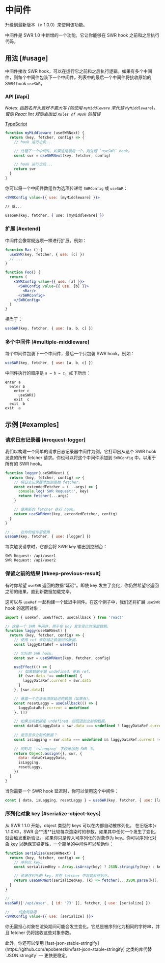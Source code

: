 
# 中间件

<Callout>
  升级到最新版本（≥ 1.0.0）来使用该功能。
</Callout>

中间件是 SWR 1.0 中新增的一个功能，它让你能够在 SWR hook 之前和之后执行代码。

## 用法 [#usage]

中间件接收 SWR hook，可以在运行它之前和之后执行逻辑。如果有多个中间件，则每个中间件包装下一个中间件。列表中的最后一个中间件将接收原始的 SWR hook `useSWR`。

### API [#api]

_Notes: 函数名开头最好不要大写 (如使用 `myMiddleware` 来代替 `MyMiddleware`)，否则 React lint 规则会抛出 `Rules of Hook` 的错误_

[TypeScript](/docs/typescript#middleware-types)

```jsx
function myMiddleware (useSWRNext) {
  return (key, fetcher, config) => {
    // hook 运行之前...

    // 处理下一个中间件，如果这是最后一个，则处理 `useSWR` hook。
    const swr = useSWRNext(key, fetcher, config)

    // hook 运行之后...
    return swr
  }
}
```

你可以将一个中间件数组作为选项传递给 `SWRConfig` 或 `useSWR`：

```jsx
<SWRConfig value={{ use: [myMiddleware] }}>

// 或...

useSWR(key, fetcher, { use: [myMiddleware] })
```

### 扩展 [#extend]

中间件会像常规选项一样进行扩展。例如：

```jsx
function Bar () {
  useSWR(key, fetcher, { use: [c] })
  // ...
}

function Foo() {
  return (
    <SWRConfig value={{ use: [a] }}>
      <SWRConfig value={{ use: [b] }}>
        <Bar/>
      </SWRConfig>
    </SWRConfig>
  )
}
```

相当于：

```js
useSWR(key, fetcher, { use: [a, b, c] })
```

### 多个中间件 [#multiple-middleware]

每个中间件包装下一个中间件，最后一个只包装 SWR hook。例如：

```jsx
useSWR(key, fetcher, { use: [a, b, c] })
```

中间件执行的顺序是 `a → b → c`，如下所示：

```plaintext
enter a
  enter b
    enter c
      useSWR()
    exit  c
  exit  b
exit  a
```

## 示例 [#examples]

### 请求日志记录器 [#request-logger]

我们以构建一个简单的请求日志记录器中间件为例。它打印出从这个 SWR hook 发送的所有 fetcher 请求。你也可以将这个中间件添加到 `SWRConfig` 中，以用于所有的 SWR hook。


```jsx
function logger(useSWRNext) {
  return (key, fetcher, config) => {
    // 将日志记录器添加到原始 fetcher。
    const extendedFetcher = (...args) => {
      console.log('SWR Request:', key)
      return fetcher(...args)
    }

    // 使用新的 fetcher 执行 hook。
    return useSWRNext(key, extendedFetcher, config)
  }
}

// ... 在你的组件里使用
useSWR(key, fetcher, { use: [logger] })
```

每次触发请求时，它都会将 SWR key 输出到控制台：

```plaintext
SWR Request: /api/user1
SWR Request: /api/user2
```

### 保留之前的结果 [#keep-previous-result]

有时你希望 `useSWR` 返回的数据“延迟”。即使 key 发生了变化，你仍然希望它返回之前的结果，直到新数据加载完毕。

这可以与 `useRef` 一起构建一个延迟中间件。在这个例子中，我们还将扩展 `useSWR` hook 的返回对象：

```jsx
import { useRef, useEffect, useCallback } from 'react'

// 这是一个 SWR 中间件，用于在 key 发生变化时保留数据。
function laggy(useSWRNext) {
  return (key, fetcher, config) => {
    // 使用 ref 来存储之前返回的数据。
    const laggyDataRef = useRef()

    // 实际的 SWR hook。
    const swr = useSWRNext(key, fetcher, config)

    useEffect(() => {
      // 如果数据不是 undefined，更新 ref。
      if (swr.data !== undefined) {
        laggyDataRef.current = swr.data
      }
    }, [swr.data])

    // 暴露一个方法来清除延迟的数据（如果有）。
    const resetLaggy = useCallback(() => {
      laggyDataRef.current = undefined
    }, [])

    // 如果当前数据是 undefined，则回退到之前的数据。
    const dataOrLaggyData = swr.data === undefined ? laggyDataRef.current : swr.data
    
    // 是否显示之前的数据？
    const isLagging = swr.data === undefined && laggyDataRef.current !== undefined
    
    // 同时将 `isLagging` 字段添加到 SWR 中。
    return Object.assign({}, swr, {
      data: dataOrLaggyData,
      isLagging,
      resetLaggy,
    })
  }
}
```

当你需要一个 SWR hook 延迟时，你可以使用这个中间件：

```js
const { data, isLagging, resetLaggy } = useSWR(key, fetcher, { use: [laggy] })
```

### 序列化对象 key [#serialize-object-keys]

<Callout>
  从 SWR 1.1.0 开始，object 类型的 keys 可以在内部自动被序列化。
</Callout>

<Callout emoji="⚠️">
  在旧版本(< 1.1.0)中，SWR 会**浅**比较每次渲染时的参数，如果其中任何一个发生了变化，就会触发重新验证。
  如果你只是传入可序列化的对象作为 key。你可以序列化对象 key 以确保其稳定性，一个简单的中间件可以帮助你：
</Callout>

```jsx
function serialize(useSWRNext) {
  return (key, fetcher, config) => {
    // 序列化 key。
    const serializedKey = Array.isArray(key) ? JSON.stringify(key) : key

    // 传递序列化的 key，并在 fetcher 中将其反序列化。
    return useSWRNext(serializedKey, (k) => fetcher(...JSON.parse(k)), config)
  }
}

// ...
useSWR(['/api/user', { id: '73' }], fetcher, { use: [serialize] })

// ...或全局启用
<SWRConfig value={{ use: [serialize] }}>
```

你无需担心对象在渲染期间可能会发生变化。它总是被序列化为相同的字符串，并且 fetcher 仍将接收这些对象参数。

<Callout>
  此外，你还可以使用 [fast-json-stable-stringify](https://github.com/epoberezkin/fast-json-stable-stringify) 之类的库代替 `JSON.stringify` — 更快更稳定。
</Callout>
